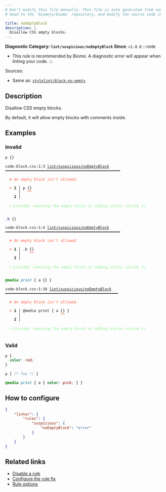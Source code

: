 ```yaml
---
# Don't modify this file manually. This file is auto generated from source, and you will lose your changes next time the website is built.
# Head to the `biomejs/biome` repository, and modify the source code in there.

title: noEmptyBlock
description: |
  Disallow CSS empty blocks.
---
```


**Diagnostic Category: `lint/suspicious/noEmptyBlock`**
<Tabs>
<TabItem label="CSS" icon="seti:css">
**Since**: `v1.8.0`
:::note
- This rule is recommended by Biome. A diagnostic error will appear when linting your code.
:::

Sources: 
- Same as: <a href="https://github.com/stylelint/stylelint/blob/main/lib/rules/block-no-empty/README.md" target="_blank"><code>stylelint/block-no-empty</code></a>

## Description
Disallow CSS empty blocks.

By default, it will allow empty blocks with comments inside.

## Examples

### Invalid

```css
p {}
```

<pre class="language-text"><code class="language-text">code-block.css:1:3 <a href="https://biomejs.dev/linter/rules/no-empty-block">lint/suspicious/noEmptyBlock</a> ━━━━━━━━━━━━━━━━━━━━━━━━━━━━━━━━━━━━━━━━━━━━━━━━━━━━<br /><br />  <strong><span style="color: Tomato;">✖</span></strong> <span style="color: Tomato;">An empty block isn't allowed.</span><br />  <br />  <strong><span style="color: Tomato;">&gt;</span></strong> <strong>1 │ </strong>p &#123;&#125;<br />   <strong>   │ </strong>  <strong><span style="color: Tomato;">^</span></strong><strong><span style="color: Tomato;">^</span></strong><br />    <strong>2 │ </strong><br />  <br />  <strong><span style="color: lightgreen;">ℹ</span></strong> <span style="color: lightgreen;">Consider removing the empty block or adding styles inside it.</span><br />  <br /></code></pre>

```css
.b {}
```

<pre class="language-text"><code class="language-text">code-block.css:1:4 <a href="https://biomejs.dev/linter/rules/no-empty-block">lint/suspicious/noEmptyBlock</a> ━━━━━━━━━━━━━━━━━━━━━━━━━━━━━━━━━━━━━━━━━━━━━━━━━━━━<br /><br />  <strong><span style="color: Tomato;">✖</span></strong> <span style="color: Tomato;">An empty block isn't allowed.</span><br />  <br />  <strong><span style="color: Tomato;">&gt;</span></strong> <strong>1 │ </strong>.b &#123;&#125;<br />   <strong>   │ </strong>   <strong><span style="color: Tomato;">^</span></strong><strong><span style="color: Tomato;">^</span></strong><br />    <strong>2 │ </strong><br />  <br />  <strong><span style="color: lightgreen;">ℹ</span></strong> <span style="color: lightgreen;">Consider removing the empty block or adding styles inside it.</span><br />  <br /></code></pre>

```css
@media print { a {} }
```

<pre class="language-text"><code class="language-text">code-block.css:1:18 <a href="https://biomejs.dev/linter/rules/no-empty-block">lint/suspicious/noEmptyBlock</a> ━━━━━━━━━━━━━━━━━━━━━━━━━━━━━━━━━━━━━━━━━━━━━━━━━━━<br /><br />  <strong><span style="color: Tomato;">✖</span></strong> <span style="color: Tomato;">An empty block isn't allowed.</span><br />  <br />  <strong><span style="color: Tomato;">&gt;</span></strong> <strong>1 │ </strong>@media print &#123; a &#123;&#125; &#125;<br />   <strong>   │ </strong>                 <strong><span style="color: Tomato;">^</span></strong><strong><span style="color: Tomato;">^</span></strong><br />    <strong>2 │ </strong><br />  <br />  <strong><span style="color: lightgreen;">ℹ</span></strong> <span style="color: lightgreen;">Consider removing the empty block or adding styles inside it.</span><br />  <br /></code></pre>

### Valid

```css
p {
  color: red;
}
```

```css
p { /* foo */ }
```

```css
@media print { a { color: pink; } }
```

## How to configure
```json title="biome.json"
{
	"linter": {
		"rules": {
			"suspicious": {
				"noEmptyBlock": "error"
			}
		}
	}
}

```
## Related links

- [Disable a rule](/linter/#disable-a-lint-rule)
- [Configure the rule fix](/linter#configure-the-rule-fix)
- [Rule options](/linter/#rule-options)

</TabItem>
</Tabs>

